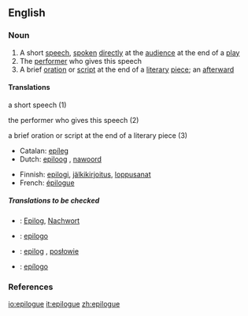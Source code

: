 ==English==

===Noun===
{{noun}}

# A short [[speech]], [[spoken]] [[directly]] at the [[audience]] at the end of a [[play]]
# The [[performer]] who gives this speech
# A brief [[oration]] or [[script]] at the end of a [[literary]] [[piece]]; an [[afterward]]

====Translations====
;a short speech (1)
{{top}}
{{mid}}
{{bottom}}

;the performer who gives this speech (2)
{{top}}
{{mid}}
{{bottom}}

;a brief oration or script at the end of a literary piece (3)
{{top}}
*Catalan: [[epíleg]] {{m}}
*Dutch: [[epiloog]] {{n}}, [[nawoord]] {{n}}
{{mid}}
*Finnish: [[epilogi]], [[jälkikirjoitus]], [[loppusanat]]
*French: [[épilogue]]
{{bottom}}

=====Translations to be checked=====
{{checktrans}}

*{{ttbc|German}}: [[Epilog]], [[Nachwort]]
*{{ttbc|Interlingua}}: [[epilogo]]
*{{ttbc|Polish}}: [[epilog]] {{m}}, [[posłowie]] {{n}}
*{{ttbc|Spanish}}: [[epílogo]] {{m}}

===References===
{{R:Century 1911}}
{{R:Webster 1913}}

[[io:epilogue]]
[[it:epilogue]]
[[zh:epilogue]]